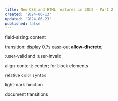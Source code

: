 ```yaml
---
title: New CSS and HTML features in 2024 - Part 2
created: '2024-06-13'
updated: '2024-06-23'
published: false
---
```


field-sizing: content

transition: display 0.7s ease-out **allow-discrete**;

:user-valid and :user-invalid

align-content: center; for block elements

relative color syntax

light-dark function

document transitions
